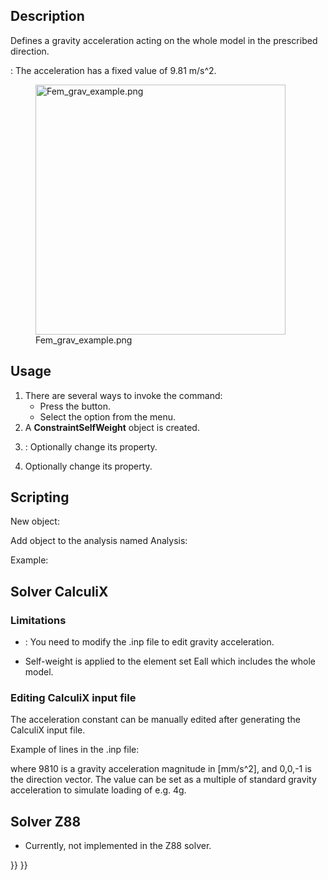 <languages/>

{{Docnav
|[[FEM_ConstraintCentrif|Centrifugal Load]]
|[[FEM_ConstraintInitialTemperature|Initial Temperature]]
|[[FEM_Workbench|FEM]]
|IconL=FEM_ConstraintCentrif.svg
|IconR=FEM_ConstraintInitialTemperature.svg
|IconC=Workbench_FEM.svg
}}

{{GuiCommandContainer|
{{GuiCommand
|Name=FEM ConstraintSelfWeight
|MenuLocation=Model → Mechanical Boundary Conditions and Loads → Gravity Load
|Workbenches=[[FEM_Workbench|FEM]]
|SeeAlso=[[FEM_tutorial|FEM tutorial]]
}}
{{GuiCommandFemInfo
|Solvers=CalculiX, Elmer
}}
}}

==Description==

Defines a gravity acceleration acting on the whole model in the prescribed direction.

{{VersionMinus|0.21}}: The acceleration has a fixed value of 9.81 m/s^2.

[[Image:Fem_grav_example.png|400px]]

{{Caption|Cantilever with tip mass subjected to gravity load}}

==Usage==

# There are several ways to invoke the command:
#* Press the {{Button|[[Image:FEM_ConstraintSelfWeight.svg|16px]] [[FEM_ConstraintSelfWeight|Gravity Load]]}} button.
#* Select the {{MenuCommand|Model → Mechanical Boundary Conditions and Loads → [[Image:FEM_ConstraintSelfWeight.svg|16px]] Gravity Load}} option from the menu.
# A '''ConstraintSelfWeight''' object is created.
# {{Version|1.0}}: Optionally change its {{PropertyData|Gravity Acceleration}} property.
# Optionally change its {{PropertyData|Gravity Direction}} property.

==Scripting==

New object:

{{Code|code=
import ObjectsFem
ObjectsFem.makeConstraintSelfWeight(name)
}}

Add object to the analysis named Analysis:

{{Code|code=
App.ActiveDocument.Analysis.Member = App.ActiveDocument.Analysis.Member + [(object)]
}}

Example:

{{Code|code=
import ObjectsFem
selfweight_obj = ObjectsFem.makeConstraintSelfWeight("MySelfWeightObject")
App.ActiveDocument.Analysis.Member = App.ActiveDocument.Analysis.Member + [selfweight_obj]
}}

== Solver CalculiX ==

===Limitations===

*{{VersionMinus|0.21}}: You need to modify the .inp file to edit gravity acceleration.
*Self-weight is applied to the element set Eall which includes the whole model.

===Editing CalculiX input file===

The acceleration constant can be manually edited after generating the CalculiX input file.

Example of lines in the .inp file:

{{Code|code=
*DLOAD
Eall,GRAV,9810,0.0,0.0,-1.0
}}

where 9810 is a gravity acceleration magnitude in [mm/s^2], and 0,0,-1 is the direction vector. The value can be set as a multiple of standard gravity acceleration to simulate loading of e.g. 4g.

== Solver Z88 ==

* Currently, not implemented in the Z88 solver.


{{Docnav
|[[FEM_ConstraintCentrif|Centrifugal Load]]
|[[FEM_ConstraintInitialTemperature|Initial Temperature]]
|[[FEM_Workbench|FEM]]
|IconL=FEM_ConstraintCentrif.svg
|IconR=FEM_ConstraintInitialTemperature.svg
|IconC=Workbench_FEM.svg
}}

{{FEM_Tools_navi{{#translation:}}}}
{{Userdocnavi{{#translation:}}}}